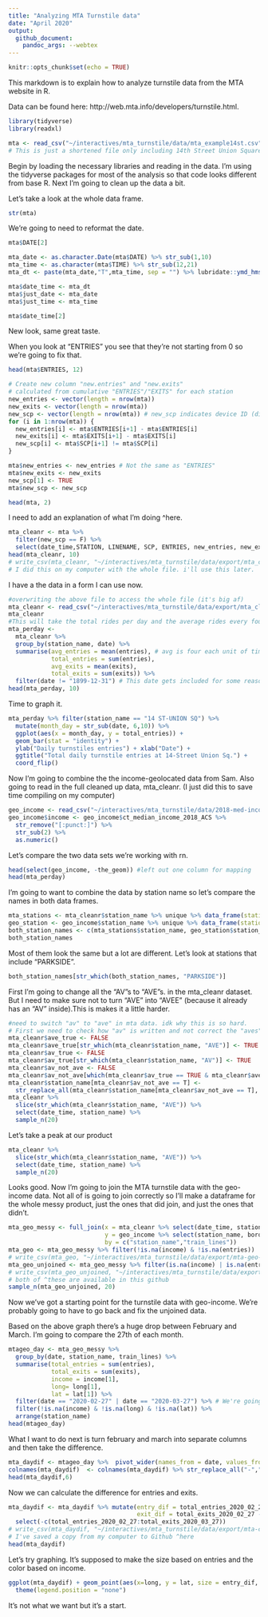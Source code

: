 ```yaml
---
title: "Analyzing MTA Turnstile data"
date: "April 2020"
output: 
  github_document:
    pandoc_args: --webtex
---
```


```r
knitr::opts_chunk$set(echo = TRUE)
```

This markdown is to explain how to analyze turnstile data from the MTA website in R. 

Data can be found here: http://web.mta.info/developers/turnstile.html. 

```r
library(tidyverse)
library(readxl)

mta <- read_csv("~/interactives/mta_turnstile/data/mta_example14st.csv") 
# This is just a shortened file only including 14th Street Union Square. You can find the full one in  /data. 
```

Begin by loading the necessary libraries and reading in the data. I'm using the tidyverse packages for most of the analysis so that code looks different from base R. Next I'm going to clean up the data a bit. 

Let's take a look at the whole data frame. 

```r
str(mta)
```

We're going to need to reformat the date. 

``` r
mta$DATE[2]

mta_date <- as.character.Date(mta$DATE) %>% str_sub(1,10)
mta_time <- as.character(mta$TIME) %>% str_sub(12,21)
mta_dt <- paste(mta_date,"T",mta_time, sep = "") %>% lubridate::ymd_hms()

mta$date_time <- mta_dt
mta$just_date <- mta_date
mta$just_time <- mta_time

mta$date_time[2]
```

New look, same great taste.

When you look at "ENTRIES" you see that they're not starting from 0 so we're going to fix that. 

``` r
head(mta$ENTRIES, 12)

# Create new column "new.entries" and "new.exits" 
# calculated from cumulative "ENTRIES"/"EXITS" for each station
new_entries <- vector(length = nrow(mta))
new_exits <- vector(length = nrow(mta))
new_scp <- vector(length = nrow(mta)) # new_scp indicates device ID (dif turnstile?)
for (i in 1:nrow(mta)) {
  new_entries[i] <- mta$ENTRIES[i+1] - mta$ENTRIES[i]
  new_exits[i] <- mta$EXITS[i+1] - mta$EXITS[i]
  new_scp[i] <- mta$SCP[i+1] != mta$SCP[i]
}

mta$new_entries <- new_entries # Not the same as "ENTRIES" 
mta$new_exits <- new_exits
new_scp[1] <- TRUE
mta$new_scp <- new_scp

head(mta, 2)
```
I need to add an explanation of what I'm doing ^here. 

```r
mta_cleanr <- mta %>%
  filter(new_scp == F) %>% 
  select(date_time,STATION, LINENAME, SCP, ENTRIES, new_entries, new_exits, just_date, just_time)
head(mta_cleanr, 10)
# write_csv(mta_cleanr, "~/interactives/mta_turnstile/data/export/mta_clean.csv")
# I did this on my computer with the whole file. i'll use this later. 
```

I have a the data in a form I can use now.

``` r
#overwriting the above file to access the whole file (it's big af)
mta_cleanr <- read_csv("~/interactives/mta_turnstile/data/export/mta_clean.csv")
mta_cleanr
#This will take the total rides per day and the average rides every four hours. 
mta_perday <-
  mta_cleanr %>%
  group_by(station_name, date) %>%
  summarise(avg_entries = mean(entries), # avg is four each unit of time data was collected, four hours
            total_entries = sum(entries),
            avg_exits = mean(exits),
            total_exits = sum(exits)) %>%
  filter(date != "1899-12-31") # This date gets included for some reason
head(mta_perday, 10)
```

Time to graph it. 
```r
mta_perday %>% filter(station_name == "14 ST-UNION SQ") %>%
  mutate(month_day = str_sub(date, 6,10)) %>%
  ggplot(aes(x = month_day, y = total_entries)) +
  geom_bar(stat = "identity") +
  ylab("Daily turnstiles entries") + xlab("Date") + 
  ggtitle("Total daily turnstile entries at 14-Street Union Sq.") +
  coord_flip() 
```

Now I'm going to combine the the income-geolocated data from Sam. Also going to read in the full cleaned up data, mta_cleanr. (I just did this to save time compiling on my computer)

```r
geo_income <- read_csv("~/interactives/mta_turnstile/data/2018-med-income-ACS_by_subway-station - 2018-med-income-ACS_by_subway-station.csv")
geo_income$income <- geo_income$ct_median_income_2018_ACS %>% 
  str_remove("[:punct:]") %>%
  str_sub(2) %>%
  as.numeric()
```
Let's compare the two data sets we're working with rn. 

```r
head(select(geo_income, -the_geom)) #left out one column for mapping
head(mta_perday)
```

I'm going to want to combine the data by station name so let's compare the names in both data frames.

```r
mta_stations <- mta_cleanr$station_name %>% unique %>% data_frame(station_name=.) 
geo_station <- geo_income$station_name %>% unique %>% data_frame(station_name=.)
both_station_names <- c(mta_stations$station_name, geo_station$station_name) %>% sort()
both_station_names
```

Most of them look the same but a lot are different. 
Let's look at stations that include "PARKSIDE".

```r
both_station_names[str_which(both_station_names, "PARKSIDE")] 
```

First I'm going to change all the "AV"s to "AVE"s. in the mta_cleanr dataset. But I need to make sure not to turn "AVE" into "AVEE" (because it already has an "AV" inside).This is makes it a little harder. 

```r
#need to switch "av" to "ave" in mta data. idk why this is so hard.
# First we need to check how "av" is written and not correct the "aves"
mta_cleanr$ave_true <- FALSE
mta_cleanr$ave_true[str_which(mta_cleanr$station_name, "AVE")] <- TRUE
mta_cleanr$av_true <- FALSE
mta_cleanr$av_true[str_which(mta_cleanr$station_name, "AV")] <- TRUE 
mta_cleanr$av_not_ave <- FALSE
mta_cleanr$av_not_ave[which(mta_cleanr$av_true == TRUE & mta_cleanr$ave_true == FALSE)] <- TRUE
mta_cleanr$station_name[mta_cleanr$av_not_ave == T] <-
  str_replace_all(mta_cleanr$station_name[mta_cleanr$av_not_ave == T], "AV", "AVE")
mta_cleanr %>% 
  slice(str_which(mta_cleanr$station_name, "AVE")) %>% 
  select(date_time, station_name) %>% 
  sample_n(20)
```
Let's take a peak at our product
```r
mta_cleanr %>% 
  slice(str_which(mta_cleanr$station_name, "AVE")) %>% 
  select(date_time, station_name) %>% 
  sample_n(20)
```
Looks good. Now I'm going to join the MTA turnstile data with the geo-income data. Not all of is going to join correctly so I'll make a dataframe for the whole messy product, just the ones that did join, and just the ones that didn't. 

```r
mta_geo_messy <- full_join(x = mta_cleanr %>% select(date_time, station_name, train_lines, entries, exits, date, time, scp),
                           y = geo_income %>% select(station_name, borough,train_lines, long, lat, income, service, unit), 
                           by = c("station_name","train_lines"))
mta_geo <- mta_geo_messy %>% filter(!is.na(income) & !is.na(entries))
# write_csv(mta_geo, "~/interactives/mta_turnstile/data/export/mta-geo-inc-joined.csv")
mta_geo_unjoined <- mta_geo_messy %>% filter(is.na(income) | is.na(entries))
# write_csv(mta_geo_unjoined, "~/interactives/mta_turnstile/data/export/mta-geo-inc-unjoined.csv")
# both of ^these are available in this github
sample_n(mta_geo_unjoined, 20)
```

Now we've got a starting point for the turnstile data with geo-income. We're probably going to have to go back and fix the unjoined data. 

Based on the above graph there's a huge drop between February and March. I'm going to compare the 27th of each month. 

```r
mtageo_day <- mta_geo_messy %>% 
  group_by(date, station_name, train_lines) %>%
  summarise(total_entries = sum(entries), 
            total_exits = sum(exits),
            income = income[1], 
            long= long[1], 
            lat = lat[1]) %>%
  filter(date == "2020-02-27" | date == "2020-03-27") %>% # We're going to compare these two days
  filter(!is.na(income) & !is.na(long) & !is.na(lat)) %>%
  arrange(station_name)
head(mtageo_day)
```

What I want to do next is turn february and march into separate columns and then take the difference.
```r
mta_daydif <- mtageo_day %>%  pivot_wider(names_from = date, values_from = c(total_entries, total_exits)) 
colnames(mta_daydif)  <- colnames(mta_daydif) %>% str_replace_all("-","_")  
head(mta_daydif,6)
```
Now we can calculate the difference for entries and exits. 
```r
mta_daydif <- mta_daydif %>% mutate(entry_dif = total_entries_2020_02_27 - total_entries_2020_03_27, 
                                    exit_dif = total_exits_2020_02_27 - total_exits_2020_03_27) %>%
  select(-c(total_entries_2020_02_27:total_exits_2020_03_27))
# write_csv(mta_daydif, "~/interactives/mta_turnstile/data/export/mta-compare27th-onlyhalf.csv") 
# I've saved a copy from my computer to Github ^here
head(mta_daydif)
```

Let's try graphing. It's supposed to make the size based on entries and the color based on income. 

```r
ggplot(mta_daydif) + geom_point(aes(x=long, y = lat, size = entry_dif, color = income, alpha = .1)) + 
  theme(legend.position = "none")
```

It's not what we want but it's a start. 